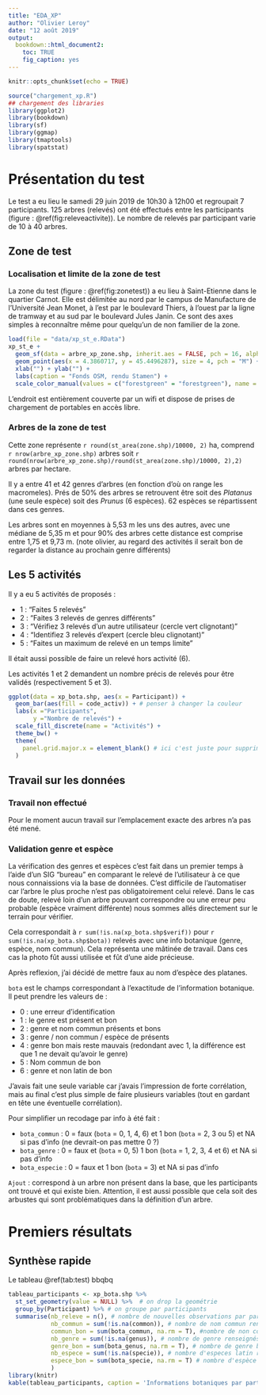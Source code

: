 ```yaml
---
title: "EDA_XP"
author: "Olivier Leroy"
date: "12 août 2019"
output: 
  bookdown::html_document2:
    toc: TRUE
    fig_caption: yes
---
```


```r
knitr::opts_chunk$set(echo = TRUE)

source("chargement_xp.R")
## chargement des libraries
library(ggplot2)
library(bookdown)
library(sf)
library(ggmap)
library(tmaptools)
library(spatstat)
```


# Présentation du test 

Le test a eu lieu le samedi 29 juin 2019 de 10h30 à 12h00 et regroupait 7 participants. 125 arbres (relevés) ont été effectués entre les participants (figure : \@ref(fig:releveactivite)). Le nombre de relevés par participant varie de 10 à 40 arbres. 

## Zone de test

### Localisation et limite de la zone de test

La zone du test (figure : \@ref(fig:zonetest)) a eu lieu à Saint-Etienne dans le quartier Carnot. Elle est délimitée au nord par le campus de Manufacture de l'Université Jean Monet, à l'est par le boulevard Thiers, à l'ouest par la ligne de tramway et au sud par le boulevard Jules Janin. Ce sont des axes simples à reconnaître même pour quelqu'un de non familier de la zone. 

```r
load(file = "data/xp_st_e.RData")
xp_st_e +
  geom_sf(data = arbre_xp_zone.shp, inherit.aes = FALSE, pch = 16, alpha = 0.7, aes(col = "forestgreen"), size = 0.5, show.legend = "point") +
  geom_point(aes(x = 4.3860717, y = 45.4496287), size = 4, pch = "M") +
  xlab("") + ylab("") +
  labs(caption = "Fonds OSM, rendu Stamen") +
  scale_color_manual(values = c("forestgreen" = "forestgreen"), name = "", labels = "Arbres préalablement identifiés")
```

L'endroit est entièrement couverte par un wifi et dispose de prises de chargement de portables en accès libre. 

### Arbres de la zone de test

Cette zone représente `r round(st_area(zone.shp)/10000, 2)` ha, comprend `r nrow(arbre_xp_zone.shp)` arbres soit `r round(nrow(arbre_xp_zone.shp)/round(st_area(zone.shp)/10000, 2),2)` arbres par hectare. 

Il y a entre 41 et 42 genres d'arbres (en fonction d'où on range les macromeles). Prés de 50% des arbres se retrouvent être soit des *Platanus* (une seule espèce) soit des *Prunus* (6 espèces). 62 espèces se répartissent dans ces genres. 

Les arbres sont en moyennes à 5,53 m les uns des autres, avec une médiane de 5,35 m et pour 90% des arbres cette distance est comprise entre 1,75 et 9,73 m. 
(note olivier, au regard des activités il serait bon de regarder la distance au prochain genre différents)

## Les 5 activités

Il y a eu 5 activités de proposés : 

* 1 : "Faites 5 relevés"
* 2 : "Faites 3 relevés de genres différents" 
* 3 : "Vérifiez 3 relevés d'un autre utilisateur (cercle vert clignotant)"
* 4 : "Identifiez 3 relevés d'expert (cercle bleu clignotant)"
* 5 : "Faites un maximum de relevé en un temps limite"

Il était aussi possible de faire un relevé hors activité (6). 

Les activités 1 et 2 demandent un nombre précis de relevés pour être validés (respectivement 5 et 3). 

```r
ggplot(data = xp_bota.shp, aes(x = Participant)) +
  geom_bar(aes(fill = code_activ)) + # penser à changer la couleur
  labs(x ="Participants",
       y ="Nombre de relevés") +
  scale_fill_discrete(name = "Activités") +
  theme_bw() +
  theme( 
    panel.grid.major.x = element_blank() # ici c'est juste pour supprimer les lignes verticales
  )
```


## Travail sur les données 

### Travail non effectué 
Pour le moment aucun travail sur l'emplacement exacte des arbres n'a pas été mené. 


### Validation genre et espèce

La vérification des genres et espèces c'est fait dans un premier temps à l'aide d'un SIG "bureau" en comparant le relevé de l'utilisateur à ce que nous connaissions via la base de données. C'est difficile de l'automatiser car l'arbre le plus proche n'est pas obligatoirement celui relevé. Dans le cas de doute, relevé loin d'un arbre pouvant correspondre ou une erreur peu probable (espèce vraiment différente) nous sommes allés directement sur le terrain pour vérifier.

Cela correspondait à `r sum(!is.na(xp_bota.shp$verif))` pour `r sum(!is.na(xp_bota.shp$bota))` relevés avec une info botanique (genre, espèce, nom commun). Cela représenta une mâtinée de travail. Dans ces cas la photo fût aussi utilisée et fût d'une aide précieuse.

Après reflexion, j'ai décidé de mettre faux au nom d'espèce des platanes. 

`bota` est le champs correspondant à l'exactitude de l'information botanique. Il peut prendre les valeurs de :

* 0 : une erreur d'identification
* 1 : le genre est présent et bon
* 2 : genre et nom commun présents et bons
* 3 : genre / non commun / espèce de présents
* 4 : genre bon mais reste mauvais (redondant avec 1, la différence est que 1 ne devait qu'avoir le genre)
* 5 : Nom commun de bon  
* 6 : genre et non latin de bon

J'avais fait une seule variable car j'avais l'impression de forte corrélation, mais au final c'est plus simple de faire plusieurs variables (tout en gardant en tête une  éventuelle corrélation).

Pour simplifier un recodage par info à été fait : 

* `bota_commun` : 0  = faux (`bota` = 0, 1, 4, 6) et 1 bon (`bota` = 2, 3 ou 5) et NA si pas d'info (ne devrait-on pas mettre 0 ?)
* `bota_genre` : 0 = faux et (`bota` = 0, 5) 1 bon (`bota` = 1, 2, 3, 4 et 6) et NA si pas d'info
* `bota_especie` :  0 = faux et 1 bon (`bota` = 3) et NA si pas d'info

`Ajout` : correspond à un arbre non présent dans la base, que les participants ont trouvé et qui existe bien. Attention, il est aussi possible que cela soit des arbustes qui sont problématiques dans la définition d'un arbre.  

# Premiers résultats 

## Synthèse rapide

Le tableau \@ref(tab:test) bbqbq


```r
tableau_participants <- xp_bota.shp %>% 
  st_set_geometry(value = NULL) %>%  # on drop la geométrie
  group_by(Participant) %>% # on groupe par participants
  summarise(nb_releve = n(), # nombre de nouvelles observations par participants
            nb_commun = sum(!is.na(common)), # nombre de nom commun renseignés 
            commun_bon = sum(bota_commun, na.rm = T), #nombre de non commun bon
            nb_genre = sum(!is.na(genus)), # nombre de genre renseignés
            genre_bon = sum(bota_genus, na.rm = T), # nombre de genre bon
            nb_espece = sum(!is.na(specie)), # nombre d'especes latin renseigné
            espece_bon = sum(bota_specie, na.rm = T) # nombre d'espèce de bon
            ) 
library(knitr)
kable(tableau_participants, caption = 'Informations botaniques par participants', align = c( "c","c","c","c","c", "c","c","c"))
```


